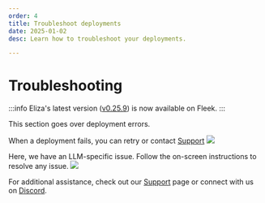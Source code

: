 ```yaml
---
order: 4
title: Troubleshoot deployments
date: 2025-01-02
desc: Learn how to troubleshoot your deployments.

---
```


# Troubleshooting

:::info
Eliza's latest version ([v0.25.9](https://elizaos.github.io/eliza/docs/changelog/#v0259-march-02-2025)) is now available on Fleek.
:::

This section goes over deployment errors.

When a deployment fails, you can retry or contact [Support](https://support.fleek.xyz)
![](./c-state-1.png)

Here, we have an LLM-specific issue. Follow the on-screen instructions to resolve any issue.
![](./c-state-2.png)

For additional assistance, check out our [Support](https://support.fleek.xyz) page or connect with us on [Discord](http://discord.gg/fleek).
